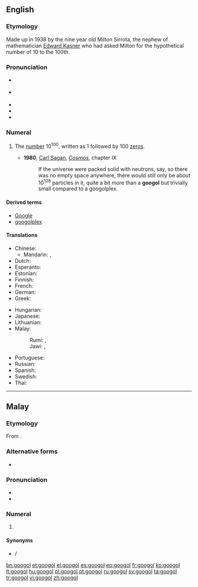 ==English==
{{was wotd|2009|January|23}}
{{wikipedia}}

===Etymology===
Made up in 1938 by the nine year old Milton Sirrota, the nephew of mathematician [[w:Edward Kasner|Edward Kasner]] who had asked Milton for the hypothetical number of 10 to the 100th.

===Pronunciation===
* {{a|UK}} {{IPA|/ˈɡuː.ɡəl/|/ˈɡuː.ɡɒl/}}
* {{a|US}} {{IPA|/ˈɡu.ɡəl/|/ˈɡu.ɡɑl/}}
* {{audio|en-us-googol.ogg|Audio (US)}}
* {{rhymes|uːɡəl}}
* {{homophones|google|Google}}

===Numeral===
{{head|en|numeral}}

# {{cardinal|lang=en}} The [[number]] 10<sup>100</sup>, written as 1 followed by 100 [[zero]]s.
#* '''1980''', [[w:Carl Sagan|Carl Sagan]], ''[[w:Cosmos (book)|Cosmos]]'', chapter IX
#*: If the universe were packed solid with neutrons, say, so there was no empty space anywhere, there would still only be about 10<sup>128</sup> particles in it, quite a bit more than a '''googol''' but trivially small compared to a googolplex.

====Derived terms====
* [[Google]]
* [[googolplex]]

====Translations====
{{trans-top|1 followed by 100 zeros}}
* Chinese:
** Mandarin: {{t-|cmn|古高爾|sc=Hani}}, {{t-|cmn|古高尔|tr=gǔgāoěr|sc=Hani}}
* Dutch: {{t-|nl|googol}}
* Esperanto: {{t+|eo|guglo|xs=Esperanto}}
* Estonian: {{t+|et|googol}}
* Finnish: {{t-|fi|googol}}
* French: {{t+|fr|gogol|m}}
* German: {{t+|de|Googol|n}}
* Greek: {{t-|el|Γκούγκολ|tr=googol}}
{{trans-mid}}
* Hungarian: {{t+|hu|googol}}
* Japanese: {{t-|ja|10の100乗}}
* Lithuanian: {{t-|lt|gugolas|xs=Lithuanian}}
* Malay:
*: Rumi: {{t-|ms|googol}}, {{t-|ms|puluh duotrigintilion}}
*: Jawi: {{t-|ms|ݢوݢول|sc=Arab}}, {{t-|ms|ڤولوه دووتريݢينتيليون|sc=Arab}}
* Portuguese: {{t+|pt|googol|m}}
* Russian: {{t+|ru|гугол|tr=gugol}}
* Spanish: {{t+|es|gúgol|m}}
* Swedish: {{t+|sv|googol|c}}
* Thai: {{t-|th|กูกอล|tr=googon}}
{{trans-bottom}}

----

==Malay==
{{cardinalbox|ms|10<sup>99</sup>|10<sup>100</sup>|10<sup>101</sup>|duotrigintilion|ratus duotrigintilion}}

===Etymology===
From {{etyl|en|ms}} {{term|googol|lang=en}}.

===Alternative forms===
* {{l|ms|ݢوݢول|sc=Arab}}

===Pronunciation===
* {{IPA|/gogol/|lang=ms}}
* {{rhymes|ogol|gol|ol|lang=ms}}

===Numeral===
{{head|ms|numeral}}

# {{cardinal|lang=ms}} {{l|en|googol}}

====Synonyms====
* {{l|ms|puluh duotrigintilion}} / {{l|ms|ڤولوه دووتريݢينتيليون|sc=Arab}}

[[bn:googol]]
[[et:googol]]
[[el:googol]]
[[es:googol]]
[[eo:googol]]
[[fr:googol]]
[[ko:googol]]
[[lt:googol]]
[[hu:googol]]
[[pl:googol]]
[[pt:googol]]
[[ru:googol]]
[[sv:googol]]
[[ta:googol]]
[[tr:googol]]
[[vi:googol]]
[[zh:googol]]